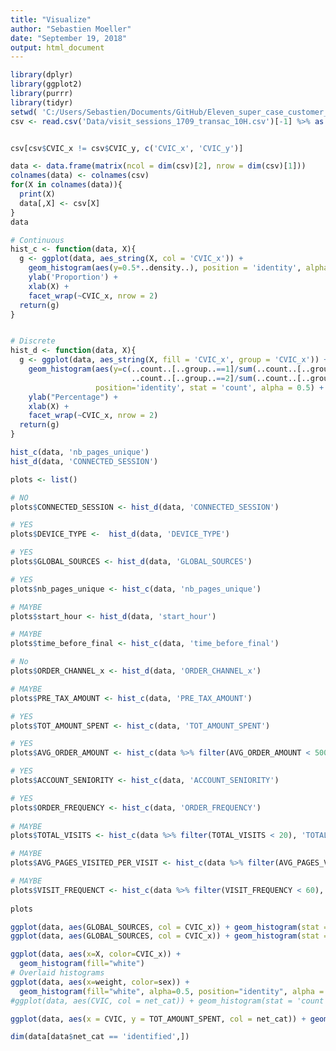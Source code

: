 ```yaml
---
title: "Visualize"
author: "Sebastien Moeller"
date: "September 19, 2018"
output: html_document
---
```


```r
library(dplyr)
library(ggplot2)
library(purrr)
library(tidyr)
setwd( 'C:/Users/Sebastien/Documents/GitHub/Eleven_super_case_customer_insights')
csv <- read.csv('Data/visit_sessions_1709_transac_10H.csv')[-1] %>% as.data.frame()


csv[csv$CVIC_x != csv$CVIC_y, c('CVIC_x', 'CVIC_y')]
```

```r
data <- data.frame(matrix(ncol = dim(csv)[2], nrow = dim(csv)[1]))
colnames(data) <- colnames(csv)
for(X in colnames(data)){
  print(X)
  data[,X] <- csv[X]
}
data
```

```r
# Continuous
hist_c <- function(data, X){
  g <- ggplot(data, aes_string(X, col = 'CVIC_x')) +
    geom_histogram(aes(y=0.5*..density..), position = 'identity', alpha = 0.5) +
    ylab('Proportion') +
    xlab(X) +
    facet_wrap(~CVIC_x, nrow = 2)
  return(g)
}


# Discrete
hist_d <- function(data, X){
  g <- ggplot(data, aes_string(X, fill = 'CVIC_x', group = 'CVIC_x')) +
    geom_histogram(aes(y=c(..count..[..group..==1]/sum(..count..[..group..==1]),
                           ..count..[..group..==2]/sum(..count..[..group..==2]))*100),
                   position='identity', stat = 'count', alpha = 0.5) +
    ylab("Percentage") +
    xlab(X) +
    facet_wrap(~CVIC_x, nrow = 2)
  return(g)
}

hist_c(data, 'nb_pages_unique')
hist_d(data, 'CONNECTED_SESSION')

```


```r
plots <- list()

# NO
plots$CONNECTED_SESSION <- hist_d(data, 'CONNECTED_SESSION')

# YES
plots$DEVICE_TYPE <-  hist_d(data, 'DEVICE_TYPE')

# YES
plots$GLOBAL_SOURCES <- hist_d(data, 'GLOBAL_SOURCES')

# YES
plots$nb_pages_unique <- hist_c(data, 'nb_pages_unique')

# MAYBE
plots$start_hour <- hist_d(data, 'start_hour')

# MAYBE
plots$time_before_final <- hist_c(data, 'time_before_final')

# No
plots$ORDER_CHANNEL_x <- hist_d(data, 'ORDER_CHANNEL_x')

# MAYBE
plots$PRE_TAX_AMOUNT <- hist_c(data, 'PRE_TAX_AMOUNT')

# YES
plots$TOT_AMOUNT_SPENT <- hist_c(data, 'TOT_AMOUNT_SPENT')

# YES
plots$AVG_ORDER_AMOUNT <- hist_c(data %>% filter(AVG_ORDER_AMOUNT < 500), 'AVG_ORDER_AMOUNT')

# YES
plots$ACCOUNT_SENIORITY <- hist_c(data, 'ACCOUNT_SENIORITY')

# YES
plots$ORDER_FREQUENCY <- hist_c(data, 'ORDER_FREQUENCY')
  
# MAYBE
plots$TOTAL_VISITS <- hist_c(data %>% filter(TOTAL_VISITS < 20), 'TOTAL_VISITS')

# MAYBE
plots$AVG_PAGES_VISITED_PER_VISIT <- hist_c(data %>% filter(AVG_PAGES_VISITED_PER_VISIT < 30), 'AVG_PAGES_VISITED_PER_VISIT')

# MAYBE
plots$VISIT_FREQUENCT <- hist_c(data %>% filter(VISIT_FREQUENCY < 60), 'VISIT_FREQUENCY')
  
plots
```

```r
ggplot(data, aes(GLOBAL_SOURCES, col = CVIC_x)) + geom_histogram(stat = 'count', position="identity", alpha = 0.5)
ggplot(data, aes(GLOBAL_SOURCES, col = CVIC_x)) + geom_histogram(stat = 'count')
```



```r
ggplot(data, aes(x=X, color=CVIC_x)) +
  geom_histogram(fill="white")
# Overlaid histograms
ggplot(data, aes(x=weight, color=sex)) +
  geom_histogram(fill="white", alpha=0.5, position="identity", alpha = 0.5)
#ggplot(data, aes(CVIC, col = net_cat)) + geom_histogram(stat = 'count')
```

```r
ggplot(data, aes(x = CVIC, y = TOT_AMOUNT_SPENT, col = net_cat)) + geom_point()
```

```r
dim(data[data$net_cat == 'identified',])
```











